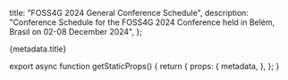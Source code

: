 
  title: "FOSS4G 2024 General Conference Schedule",
  description: "Conference Schedule for the FOSS4G 2024 Conference held in Belém, Brasil on 02-08 December 2024",
};

<div className="px-4 6xl:px-8">
  <Heading bubble>{metadata.title}</Heading>
</div>

<PretalxSchedule eventSlug="foss4g-2024" locale="en" />

export async function getStaticProps() {
  return {
    props: {
      metadata,
    },
  };
}
